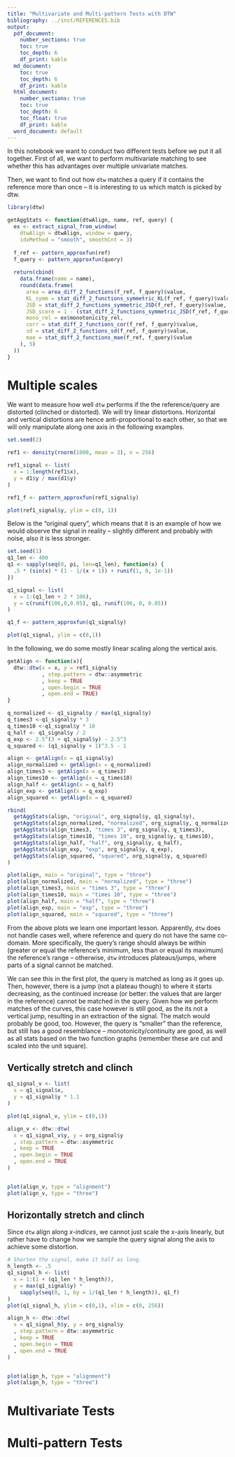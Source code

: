```yaml
---
title: "Multivariate and Multi-pattern Tests with DTW"
bibliography: ../inst/REFERENCES.bib
output:
  pdf_document:
    number_sections: true
    toc: true
    toc_depth: 6
    df_print: kable
  md_document:
    toc: true
    toc_depth: 6
    df_print: kable
  html_document:
    number_sections: true
    toc: true
    toc_depth: 6
    toc_float: true
    df_print: kable
  word_document: default
---
```


In this notebook we want to conduct two different tests before we put it all together. First of all, we want to perform multivariate matching to see whether this has advantages over multiple univariate matches.

Then, we want to find out how `dtw` matches a query if it contains the reference more than once -- it is interesting to us which match is picked by dtw.

```r
library(dtw)
```

```r
getAggStats <- function(dtwAlign, name, ref, query) {
  ex <- extract_signal_from_window(
    dtwAlign = dtwAlign, window = query,
    idxMethod = "smooth", smoothCnt = 3)
  
  f_ref <- pattern_approxfun(ref)
  f_query <- pattern_approxfun(query)
  
  return(cbind(
    data.frame(name = name),
    round(data.frame(
      area = area_diff_2_functions(f_ref, f_query)$value,
      KL_symm = stat_diff_2_functions_symmetric_KL(f_ref, f_query)$value,
      JSD = stat_diff_2_functions_symmetric_JSD(f_ref, f_query)$value,
      JSD_score = 1 - (stat_diff_2_functions_symmetric_JSD(f_ref, f_query)$value / log(2)),
      mono_rel = ex$monotonicity_rel,
      corr = stat_diff_2_functions_cor(f_ref, f_query)$value,
      sd = stat_diff_2_functions_sd(f_ref, f_query)$value,
      mae = stat_diff_2_functions_mae(f_ref, f_query)$value
    ), 5)
  ))
}
```


# Multiple scales

We want to measure how well `dtw` performs if the the reference/query are distorted (clinched or distorted). We will try linear distortions. Horizontal and vertical distortions are hence anti-proportional to each other, so that we will only manipulate along one axis in the following examples.

```r
set.seed(2)

ref1 <- density(rnorm(1000, mean = 3), n = 256)

ref1_signal <- list(
  x = 1:length(ref1$x),
  y = d1$y / max(d1$y)
)

ref1_f <- pattern_approxfun(ref1_signal$y)

plot(ref1_signal$y, ylim = c(0, 1))
```

Below is the "original query", which means that it is an example of how we would observe the signal in reality -- slightly different and probably with noise, also it is less stronger.

```r
set.seed(1)
q1_len <- 400
q1 <- sapply(seq(0, pi, len=q1_len), function(x) {
  .5 * (sin(x) * (1 - 1/(x + 1)) + runif(1, 0, 1e-1))
})

q1_signal <- list(
  x = 1:(q1_len + 2 * 106),
  y = c(runif(106,0,0.05), q1, runif(106, 0, 0.05))
)

q1_f <- pattern_approxfun(q1_signal$y)

plot(q1_signal, ylim = c(0,1))
```
In the following, we do some mostly linear scaling along the vertical axis.

```r
getAlign <- function(x){
  dtw::dtw(x = x, y = ref1_signal$y
           , step.pattern = dtw::asymmetric
           , keep = TRUE
           , open.begin = TRUE
           , open.end = TRUE)
}

q_normalized <- q1_signal$y / max(q1_signal$y)
q_times3 <-q1_signal$y * 3
q_times10 <-q1_signal$y * 10
q_half <- q1_signal$y / 2
q_exp <- 2.5^(3 + q1_signal$y) - 2.5^3
q_squared <- (q1_signal$y + 1)^3.5 - 1

align <- getAlign(x = q1_signal$y)
align_normalized <- getAlign(x = q_normalized)
align_times3 <- getAlign(x = q_times3)
align_times10 <- getAlign(x = q_times10)
align_half <- getAlign(x = q_half)
align_exp <- getAlign(x = q_exp)
align_squared <- getAlign(x = q_squared)

rbind(
  getAggStats(align, "original", org_signal$y, q1_signal$y),
  getAggStats(align_normalized, "normalized", org_signal$y, q_normalized),
  getAggStats(align_times3, "times 3", org_signal$y, q_times3),
  getAggStats(align_times10, "times 10", org_signal$y, q_times10),
  getAggStats(align_half, "half", org_signal$y, q_half),
  getAggStats(align_exp, "exp", org_signal$y, q_exp),
  getAggStats(align_squared, "squared", org_signal$y, q_squared)
)

plot(align, main = "original", type = "three")
plot(align_normalized, main = "normalized", type = "three")
plot(align_times3, main = "times 3", type = "three")
plot(align_times10, main = "times 10", type = "three")
plot(align_half, main = "half", type = "three")
plot(align_exp, main = "exp", type = "three")
plot(align_squared, main = "squared", type = "three")
```

From the above plots we learn one important lesson. Apparently, `dtw` does not handle cases well, where reference and query do not have the same co-domain. More specifically, the query's range should always be within (greater or equal the reference's minimum, less than or equal its maximum) the reference's range -- otherwise, `dtw` introduces plateaus/jumps, where parts of a signal cannot be matched.

We can see this in the first plot, the query is matched as long as it goes up. Then, however, there is a jump (not a plateau though) to where it starts decreasing, as the continued increase (or better: the values that are larger in the reference) cannot be matched in the query. Given how we perform matches of the curves, this case however is still good, as the its not a vertical jump, resulting in an extraction of the signal. The match would probably be good, too. However, the query is "smaller" than the reference, but still has a good resemblance -- monotonicity/continuity are good, as well as all stats based on the two function graphs (remember these are cut and scaled into the unit square).

## Vertically stretch and clinch

```r
q1_signal_v <- list(
  x = q1_signal$x,
  y = q1_signal$y * 1.1
)

plot(q1_signal_v, ylim = c(0,1))
```


```r
align_v <- dtw::dtw(
  x = q1_signal_v$y, y = org_signal$y
  , step.pattern = dtw::asymmetric
  , keep = TRUE
  , open.begin = TRUE
  , open.end = TRUE
)


plot(align_v, type = "alignment")
plot(align_v, type = "three")
```

## Horizontally stretch and clinch

Since `dtw` align along _x-indices_, we cannot just scale the x-axis linearly, but rather have to change how we sample the query signal along the axis to achieve some distortion.

```r
# Shorten the signal, make it half as long.
h_length <- .5
q1_signal_h <- list(
  x = 1:(1 + (q1_len * h_length)),
  y = max(q1_signal$y) *
    sapply(seq(0, 1, by = 1/(q1_len * h_length)), q1_f)
)
plot(q1_signal_h, ylim = c(0,1), xlim = c(0, 256))
```

```r
align_h <- dtw::dtw(
  x = q1_signal_h$y, y = org_signal$y
  , step.pattern = dtw::asymmetric
  , keep = TRUE
  , open.begin = TRUE
  , open.end = TRUE
)


plot(align_h, type = "alignment")
plot(align_h, type = "three")
```


# Multivariate Tests


# Multi-pattern Tests


